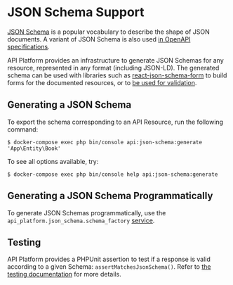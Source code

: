 # JSON Schema Support

[JSON Schema](https://json-schema.org/) is a popular vocabulary to describe the shape of JSON documents. A variant of JSON Schema is also used [in OpenAPI specifications](swagger.md).

API Platform provides an infrastructure to generate JSON Schemas for any resource, represented in any format (including JSON-LD).
The generated schema can be used with libraries such as [react-json-schema-form](https://github.com/rjsf-team/react-jsonschema-form) to build forms for the documented resources, or to [be used for validation](https://json-schema.org/implementations.html#validators).

## Generating a JSON Schema

To export the schema corresponding to an API Resource, run the following command:

    $ docker-compose exec php bin/console api:json-schema:generate 'App\Entity\Book'

To see all options available, try:

    $ docker-compose exec php bin/console help api:json-schema:generate

## Generating a JSON Schema Programmatically

To generate JSON Schemas programmatically, use the `api_platform.json_schema.schema_factory` [service](https://symfony.com/doc/current/service_container.html#fetching-and-using-services).

## Testing

API Platform provides a PHPUnit assertion to test if a response is valid according to a given Schema: `assertMatchesJsonSchema()`.
Refer to [the testing documentation](testing.md) for more details.
